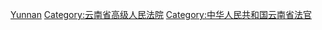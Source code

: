 [[Category:高级人民法院法官|Yunnan]]
[[Category:云南省高级人民法院|Category:云南省高级人民法院]]
[[Category:中华人民共和国云南省法官|Category:中华人民共和国云南省法官]]